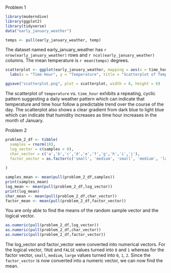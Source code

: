 Problem 1

```r
library(moderndive)
library(ggplot2)
library(tidyverse)
data("early_january_weather")

temps <- pull(early_january_weather, temp)

```

The dataset named early_january_weather has `r nrow(early_january_weather)` rows and `r ncol(early_january_weather)` columns. The mean temperature is `r mean(temps)` degrees.

```r
scatterplot <- ggplot(early_january_weather, mapping = aes(x = time_hour, y = temp, color = humid)) +    geom_point() + 
  labs(x = "Time Hour", y = "Temperature", title = "Scatterplot of Temperature vs. Time Hour")

ggsave("scatterplot.png", plot = scatterplot, width = 8, height = 6)

```

The scatterplot of `temperature` vs. `time_hour` exhibits a repeating, cyclic pattern suggesting a daily weather pattern which can indicate that temperature and time hour follow a predictable trend over the course of the day. The scatterplot also shows a clear gradient from dark blue to light blue which can indicate that humidity increases as time hour increases in the month of January. 

Problem 2 

```r
problem_2_df <- tibble(
  samples = rnorm(10),
  log_vector = c(samples > 0),
  char_vector = c('a','b','c','d','e','f','g','h','i','j'),
  factor_vector = as.factor(c('small', 'medium', 'small', 'medium', 'large', 'large','medium','large','medium','large'))
  
)

samples_mean <- mean(pull(problem_2_df,samples))
print(samples_mean)
log_mean <- mean(pull(problem_2_df,log_vector))
print(log_mean)
char_mean <- mean(pull(problem_2_df,char_vector))
factor_mean <- mean(pull(problem_2_df,factor_vector))
```
You are only able to find the means of the random sample vector and the logical vector. 

```r
as.numeric(pull(problem_2_df,log_vector))
as.numeric(pull(problem_2_df,char_vector))
as.numeric(pull(problem_2_df,factor_vector))
```

The log_vector and factor_vector were converted into numerical vectors. For the logical vector, `TRUE` and `FALSE` values turned into `0` and `1` whereas for the factor vector, `small`, `medium`, `large` values turned into `0`, `1`, `2`. Since the `factor_vector` is now converted into a numeric vector, we can now find the mean. 


